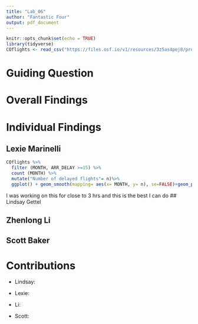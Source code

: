 ```yaml
---
title: "Lab_06"
author: "Fantastic Four"
output: pdf_document
---
```


```r
knitr::opts_chunk$set(echo = TRUE)
library(tidyverse)
COflights <- read_csv("https://files.osf.io/v1/resources/3z5as4pej8/providers/osfstorage/5a8ca28f57103100104584db")

```

# Guiding Question
##

# Overall Findings


# Individual Findings

## Lexie Marinelli
```r
COflights %>%
  filter (MONTH, ARR_DELAY >=15) %>%
  count (MONTH) %>%
  mutate("Number of delayed flights"= n)%>%
  ggplot() + geom_smooth(mapping= aes(x= MONTH, y= n), se=FALSE)+geom_point(mapping=aes(x=MONTH, y=n))+ ggtitle(label="Trend of delayed flights throughout the year") +xlab(label="Month")+ ylab(label= "Number of Delayed Flights")

```
I was working on this for close to 3 hrs and this is the best I can do
## Lindsay Gettel

## Zhenlong Li


## Scott Baker

# Contributions
* Lindsay: 

* Lexie: 

* Li:

* Scott: 